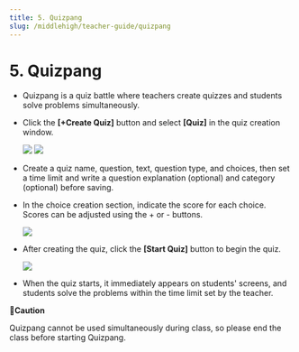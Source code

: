 ```yaml
---
title: 5. Quizpang
slug: /middlehigh/teacher-guide/quizpang
---
```



# 5. Quizpang

- Quizpang is a quiz battle where teachers create quizzes and students solve problems simultaneously.
- Click the **\[+Create Quiz]** button and select **\[Quiz]** in the quiz creation window.

  <Image src="/img/en/middlehigh/teacher/05-01.jpg" size="lg" />
  <Image src="/img/en/middlehigh/teacher/05-02.jpg" size="lg" />

- Create a quiz name, question, text, question type, and choices, then set a time limit and write a question explanation (optional) and category (optional) before saving.
- In the choice creation section, indicate the score for each choice. Scores can be adjusted using the + or - buttons.

  <Image src="/img/en/mmiddlehighiddle/teacher/05-03.jpg" size="lg" />

- After creating the quiz, click the **\[Start Quiz]** button to begin the quiz.

  <Image src="/img/en/middlehigh/teacher/05-04.jpg" size="lg" />

- When the quiz starts, it immediately appears on students' screens, and students solve the problems within the time limit set by the teacher.

**🚨Caution**

Quizpang cannot be used simultaneously during class, so please end the class before starting Quizpang.
